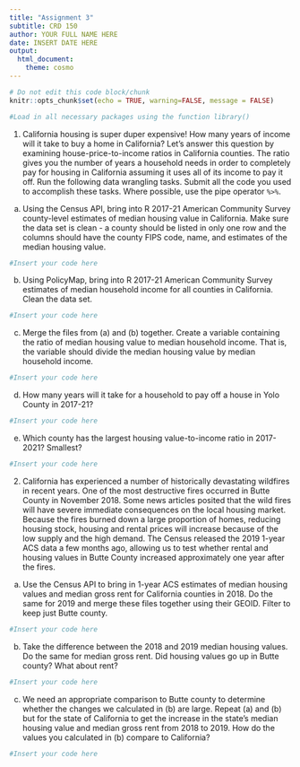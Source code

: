```yaml
---
title: "Assignment 3"
subtitle: CRD 150
author: YOUR FULL NAME HERE
date: INSERT DATE HERE
output: 
  html_document:
    theme: cosmo
---
```



```r
# Do not edit this code block/chunk
knitr::opts_chunk$set(echo = TRUE, warning=FALSE, message = FALSE)
```

```r
#Load in all necessary packages using the function library()
```


1. California housing is super duper expensive! How many years of income will it take to buy a home in California? Let's answer this question by examining house-price-to-income ratios in California counties. The ratio gives you the number of years a household needs in order to completely pay for housing in California assuming it uses all of its income to pay it off.  Run the following data wrangling tasks.  Submit all the code you used to accomplish these tasks.  Where possible, use the pipe operator `%>%`. 


a. Using the Census API, bring into R 2017-21 American Community Survey county-level estimates of median housing value in California. Make sure the data set is clean - a county should be listed in only one row and the columns should have the county FIPS code, name, and estimates of the median housing value. 

```r
#Insert your code here
```

b. Using PolicyMap, bring into R 2017-21 American Community Survey estimates of median household income for all counties in California.  Clean the data set.

```r
#Insert your code here
```

c. Merge the files from (a) and (b) together. Create a variable containing the ratio of median housing value to median household income. That is, the variable should divide the median housing value by median household income. 

```r
#Insert your code here
```

d. How many years will it take for a household to pay off a house in Yolo County in 2017-21? 

```r
#Insert your code here
```

e. Which county has the largest housing value-to-income ratio in 2017-2021? Smallest? 

```r
#Insert your code here
```


2. California has experienced a number of historically devastating wildfires in recent years.  One of the most destructive fires occurred in Butte County in November 2018.  Some news articles posited that the wild fires will have severe immediate consequences on the local housing market.  Because the fires burned down a large proportion of homes, reducing housing stock, housing and rental prices will increase because of the low supply and the high demand. The Census released the 2019 1-year ACS data a few months ago, allowing us to test whether rental and housing values in Butte County increased approximately one year after the fires.

a. Use the Census API to bring in 1-year ACS estimates of median housing values and median gross rent for California counties in 2018.  Do the same for 2019 and merge these files together using their GEOID. Filter to keep just Butte county. 


```r
#Insert your code here
```


b. Take the difference between the 2018 and 2019 median housing values. Do the same for median gross rent.  Did housing values go up in Butte county? What about rent?


```r
#Insert your code here
```


c.  We need an appropriate comparison to Butte county to determine whether the changes we calculated in (b) are large.  Repeat (a) and (b) but for the state of California to get the increase in the state's median housing value and median gross rent from 2018 to 2019. How do the values you calculated in (b) compare to California?  


```r
#Insert your code here
```

